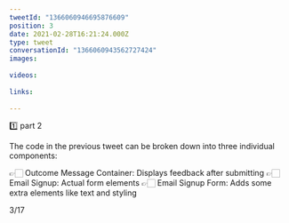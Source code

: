 ```yaml
---
tweetId: "1366060946695876609"
position: 3
date: 2021-02-28T16:21:24.000Z
type: tweet
conversationId: "1366060943562727424"
images:
  
videos:
  
links:
  
---
```

1️⃣  part 2

The code in the previous tweet can be broken down into three individual components:

👉🏻 Outcome Message Container: Displays feedback after submitting
👉🏻 Email Signup: Actual form elements
👉🏻 Email Signup Form: Adds some extra elements like text and styling

3/17
